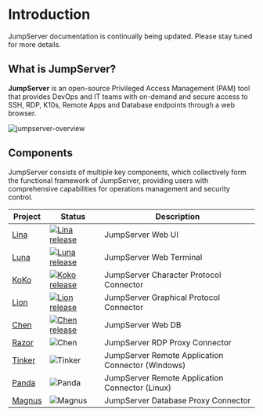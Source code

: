
# Introduction

<Callout emoji="💡" type="info">
  JumpServer documentation is continually being updated. Please stay tuned for
  more details.
</Callout>

## What is JumpServer?

**JumpServer** is an open-source Privileged Access Management (PAM) tool that provides DevOps and IT teams with on-demand and secure access to SSH, RDP, K10s, Remote Apps and Database endpoints through a web browser.

![jumpserver-overview](/images/jumpserver-overview.png)

## Components

JumpServer consists of multiple key components, which collectively form the functional framework of JumpServer, providing users with comprehensive capabilities for operations management and security control.

| Project                                        | Status                                                                                                                                               | Description                                       |
| ---------------------------------------------- | ---------------------------------------------------------------------------------------------------------------------------------------------------- | ------------------------------------------------- |
| [Lina](https://github.com/jumpserver/lina)     | <a href="https://github.com/jumpserver/lina/releases"><img alt="Lina release" src="https://img.shields.io/github/release/jumpserver/lina.svg" /></a> | JumpServer Web UI                                 |
| [Luna](https://github.com/jumpserver/luna)     | <a href="https://github.com/jumpserver/luna/releases"><img alt="Luna release" src="https://img.shields.io/github/release/jumpserver/luna.svg" /></a> | JumpServer Web Terminal                           |
| [KoKo](https://github.com/jumpserver/koko)     | <a href="https://github.com/jumpserver/koko/releases"><img alt="Koko release" src="https://img.shields.io/github/release/jumpserver/koko.svg" /></a> | JumpServer Character Protocol Connector           |
| [Lion](https://github.com/jumpserver/lion)     | <a href="https://github.com/jumpserver/lion/releases"><img alt="Lion release" src="https://img.shields.io/github/release/jumpserver/lion.svg" /></a> | JumpServer Graphical Protocol Connector           |
| [Chen](https://github.com/jumpserver/chen)     | <a href="https://github.com/jumpserver/chen/releases"><img alt="Chen release" src="https://img.shields.io/github/release/jumpserver/chen.svg" /></a> | JumpServer Web DB                                 |
| [Razor](https://github.com/jumpserver/razor)   | <img alt="Chen" src="https://img.shields.io/badge/release-private-red" />                                                                            | JumpServer RDP Proxy Connector                    |
| [Tinker](https://github.com/jumpserver/tinker) | <img alt="Tinker" src="https://img.shields.io/badge/release-private-red" />                                                                          | JumpServer Remote Application Connector (Windows) |
| [Panda](https://github.com/jumpserver/Panda)   | <img alt="Panda" src="https://img.shields.io/badge/release-private-red" />                                                                           | JumpServer Remote Application Connector (Linux)   |
| [Magnus](https://github.com/jumpserver/magnus) | <img alt="Magnus" src="https://img.shields.io/badge/release-private-red" />                                                                          | JumpServer Database Proxy Connector               |
